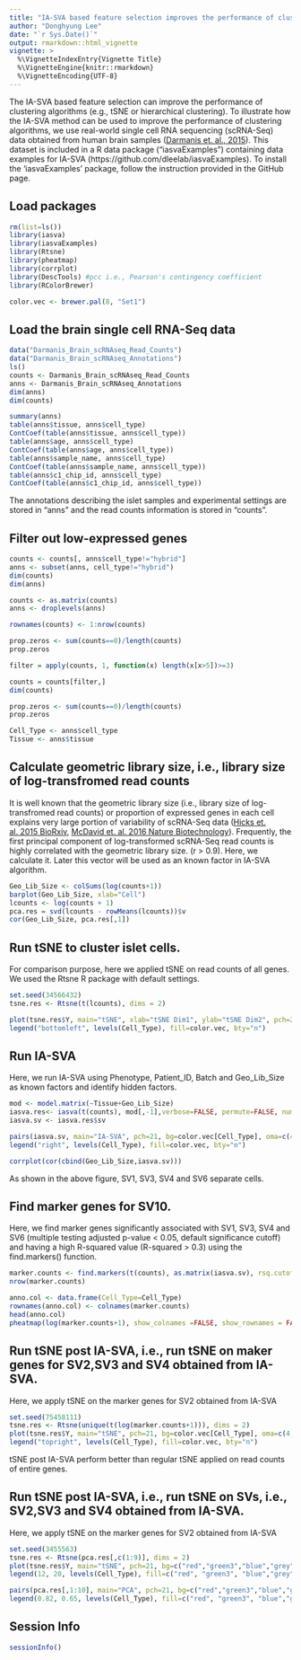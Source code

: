 ```yaml
---
title: "IA-SVA based feature selection improves the performance of clustering algorithms [3]"
author: "Donghyung Lee"
date: "`r Sys.Date()`"
output: rmarkdown::html_vignette
vignette: >
  %\VignetteIndexEntry{Vignette Title}
  %\VignetteEngine{knitr::rmarkdown}
  %\VignetteEncoding{UTF-8}
---
```



The IA-SVA based feature selection can improve the performance of clustering algorithms (e.g., tSNE or hierarchical clustering). To illustrate how the IA-SVA method can be used to improve the performance of clustering algorithms, we use real-world single cell RNA sequencing (scRNA-Seq) data obtained from human brain samples ([Darmanis et. al., 2015](http://www.pnas.org/content/112/23/7285.long)). This dataset is included in a R data package ("iasvaExamples") containing data examples for IA-SVA (https://github.com/dleelab/iasvaExamples). To install the 'iasvaExamples' package, follow the instruction provided in the GitHub page.

## Load packages
```r
rm(list=ls())
library(iasva)
library(iasvaExamples)
library(Rtsne)
library(pheatmap)
library(corrplot)
library(DescTools) #pcc i.e., Pearson's contingency coefficient
library(RColorBrewer)

color.vec <- brewer.pal(8, "Set1")

```

## Load the brain single cell RNA-Seq data
```r
data("Darmanis_Brain_scRNAseq_Read_Counts")
data("Darmanis_Brain_scRNAseq_Annotations")
ls()
counts <- Darmanis_Brain_scRNAseq_Read_Counts
anns <- Darmanis_Brain_scRNAseq_Annotations
dim(anns)
dim(counts)

summary(anns)
table(anns$tissue, anns$cell_type)
ContCoef(table(anns$tissue, anns$cell_type))
table(anns$age, anns$cell_type)
ContCoef(table(anns$age, anns$cell_type))
table(anns$sample_name, anns$cell_type)
ContCoef(table(anns$sample_name, anns$cell_type))
table(anns$c1_chip_id, anns$cell_type)
ContCoef(table(anns$c1_chip_id, anns$cell_type))

```

The annotations describing the islet samples and experimental settings are stored in "anns" and the read counts information is stored in "counts". 

## Filter out low-expressed genes 
```r
counts <- counts[, anns$cell_type!="hybrid"] 
anns <- subset(anns, cell_type!="hybrid")
dim(counts)
dim(anns)

counts <- as.matrix(counts)
anns <- droplevels(anns)

rownames(counts) <- 1:nrow(counts)

prop.zeros <- sum(counts==0)/length(counts)
prop.zeros

filter = apply(counts, 1, function(x) length(x[x>5])>=3)

counts = counts[filter,]
dim(counts)

prop.zeros <- sum(counts==0)/length(counts)
prop.zeros

Cell_Type <- anns$cell_type
Tissue <- anns$tissue
```

## Calculate geometric library size, i.e., library size of log-transfromed read counts 
It is well known that the geometric library size (i.e., library size of log-transfromed read counts) or proportion of expressed genes in each cell explains very large portion of variability of scRNA-Seq data ([Hicks et. al. 2015 BioRxiv](http://biorxiv.org/content/early/2015/08/25/025528), [McDavid et. al. 2016 Nature Biotechnology](http://www.nature.com/nbt/journal/v34/n6/full/nbt.3498.html)). Frequently, the first principal component of log-transformed scRNA-Seq read counts is highly correlated with the geometric library size. (r > 0.9). Here, we calculate it. Later this vector will be used as an known factor in IA-SVA algorithm.
```r
Geo_Lib_Size <- colSums(log(counts+1))
barplot(Geo_Lib_Size, xlab="Cell")
lcounts <- log(counts + 1)
pca.res = svd(lcounts - rowMeans(lcounts))$v
cor(Geo_Lib_Size, pca.res[,1])
```

## Run tSNE to cluster islet cells.
For comparison purpose, here we applied tSNE on read counts of all genes. We used the Rtsne R package with default settings.

```r
set.seed(34566432)
tsne.res <- Rtsne(t(lcounts), dims = 2)

plot(tsne.res$Y, main="tSNE", xlab="tSNE Dim1", ylab="tSNE Dim2", pch=21, bg=color.vec[Cell_Type], oma=c(4,4,6,12))
legend("bottomleft", levels(Cell_Type), fill=color.vec, bty="n")
```

## Run IA-SVA
Here, we run IA-SVA using Phenotype, Patient_ID, Batch and Geo_Lib_Size as known factors and identify hidden factors. 
```r
mod <- model.matrix(~Tissue+Geo_Lib_Size)
iasva.res<- iasva(t(counts), mod[,-1],verbose=FALSE, permute=FALSE, num.sv=20)
iasva.sv <- iasva.res$sv

pairs(iasva.sv, main="IA-SVA", pch=21, bg=color.vec[Cell_Type], oma=c(4,4,6,12))
legend("right", levels(Cell_Type), fill=color.vec, bty="n")

corrplot(cor(cbind(Geo_Lib_Size,iasva.sv)))
```

As shown in the above figure, SV1, SV3, SV4 and SV6 separate cells.


## Find marker genes for SV10.
Here, we find marker genes significantly associated with SV1, SV3, SV4 and SV6 (multiple testing adjusted p-value < 0.05, default significance cutoff) and having a high R-squared value (R-squared > 0.3) using the find.markers() function.
```r
marker.counts <- find.markers(t(counts), as.matrix(iasva.sv), rsq.cutoff = 0.4)
nrow(marker.counts)

anno.col <- data.frame(Cell_Type=Cell_Type)
rownames(anno.col) <- colnames(marker.counts)
head(anno.col)
pheatmap(log(marker.counts+1), show_colnames =FALSE, show_rownames = FALSE, clustering_method = "ward.D2",cutree_cols = 8,annotation_col = anno.col)
```


## Run tSNE post IA-SVA, i.e., run tSNE on maker genes for SV2,SV3 and SV4 obtained from IA-SVA.
Here, we apply tSNE on the marker genes for SV2 obtained from IA-SVA
```r
set.seed(75458111)
tsne.res <- Rtsne(unique(t(log(marker.counts+1))), dims = 2)
plot(tsne.res$Y, main="tSNE", pch=21, bg=color.vec[Cell_Type], oma=c(4,4,6,12))
legend("topright", levels(Cell_Type), fill=color.vec, bty="n")


```

tSNE post IA-SVA perform better than regular tSNE applied on read counts of entire genes. 

## Run tSNE post IA-SVA, i.e., run tSNE on SVs, i.e., SV2,SV3 and SV4 obtained from IA-SVA.
Here, we apply tSNE on the marker genes for SV2 obtained from IA-SVA
```r
set.seed(3455563)
tsne.res <- Rtsne(pca.res[,c(1:9)], dims = 2)
plot(tsne.res$Y, main="tSNE", pch=21, bg=c("red","green3","blue","grey","orange","black","purple")[Cell_Type], oma=c(4,4,6,12))
legend(12, 20, levels(Cell_Type), fill=c("red", "green3", "blue","grey","orange","black","purple"), bty="n")

pairs(pca.res[,1:10], main="PCA", pch=21, bg=c("red","green3","blue","grey","orange","black","purple")[Cell_Type], oma=c(4,4,6,12))
legend(0.82, 0.65, levels(Cell_Type), fill=c("red", "green3", "blue","grey","orange","black","purple"), bty="n")

```




## Session Info
```r
sessionInfo()
```
